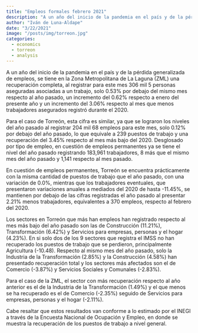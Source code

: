 ```yaml
---
title: "Empleos formales febrero 2021"
description: "A un año del inicio de la pandemia en el país y de la pérdida generalizada de empleos, se tiene en la Zona Metropolitana de La Laguna (ZML) una recuperación completa, al registrar para este mes 306 mil 5 personas aseguradas asociadas a un trabajo, solo 0.53% por debajo del mismo mes respecto al año pasado, un incremento del 0.62% respecto a enero del presente año y un incremento del 3.06% respecto al mes que menos trabajadores asegurados registró durante el 2020."
author: "Iván de Luna-Aldape"
date: "3/22/2021"
image: "/posts/img/torreon.jpg"
categories: 
  - economics
  - torreon
  - analysis 
---
```


A un año del inicio de la pandemia en el país y de la pérdida generalizada de empleos, se tiene en la Zona Metropolitana de La Laguna (ZML) una recuperación completa, al registrar para este mes 306 mil 5 personas aseguradas asociadas a un trabajo, solo 0.53% por debajo del mismo mes respecto al año pasado, un incremento del 0.62% respecto a enero del presente año y un incremento del 3.06% respecto al mes que menos trabajadores asegurados registró durante el 2020.

Para el caso de Torreón, esta cifra es similar, ya que se lograron los niveles del año pasado al registrar 204 mil 68 empleos para este mes, solo 0.12% por debajo del año pasado, lo que equivale a 239 puestos de trabajo y una recuperación del 3.45% respecto al mes más bajo del 2020. Desglosado por tipo de empleo, en cuestión de empleos permanentes ya se tiene el nivel del año pasado registrando 183,961 trabajadores, 8 más que el mismo mes del año pasado y 1,141 respecto al mes pasado.

En cuestión de empleos permanentes, Torreón se encuentra prácticamente con la misma cantidad de puestos de trabajo que el año pasado, con una variación de 0.0%, mientras que los trabajadores eventuales, que presentaron variaciones anuales a mediados del 2020 de hasta -11.45%, se mantienen por debajo de las cifras registradas el año pasado al presentar 2.21% menos trabajadores, equivalentes a 370 empleos, respecto al febrero del 2020.

Los sectores en Torreón que más han empleos han registrado respecto al mes más bajo del año pasado son las de Construcción (11.21%), Transformación (6.42%) y Servicios para empresas, personas y el hogar (4.23%). En si solo dos de los 9 sectores que registra el IMSS no han recuperado los puestos de trabajo que se perdieron, principalmente Agricultura (-10.48). Respecto al mismo mes del año pasado, solo la Industria de la Transformación (2.85%) y la Construcción (4.58%) han presentado recuperación total y los sectores más afectados son el de Comercio (-3.87%) y Servicios Sociales y Comunales (-2.83%).

Para el caso de la ZML, el sector con más recuperación respecto al año anterior es el de la Industria de la Transformación (1.49%) y el que menos se ha recuperado es el de Comercio (-2.35%) seguido de Servicios para empresas, personas y el hogar (-2.11%).

Cabe resaltar que estos resultados van conforme a lo estimado por el INEGI a través de la Encuesta Nacional de Ocupación y Empleo, en donde se muestra la recuperación de los puestos de trabajo a nivel general.